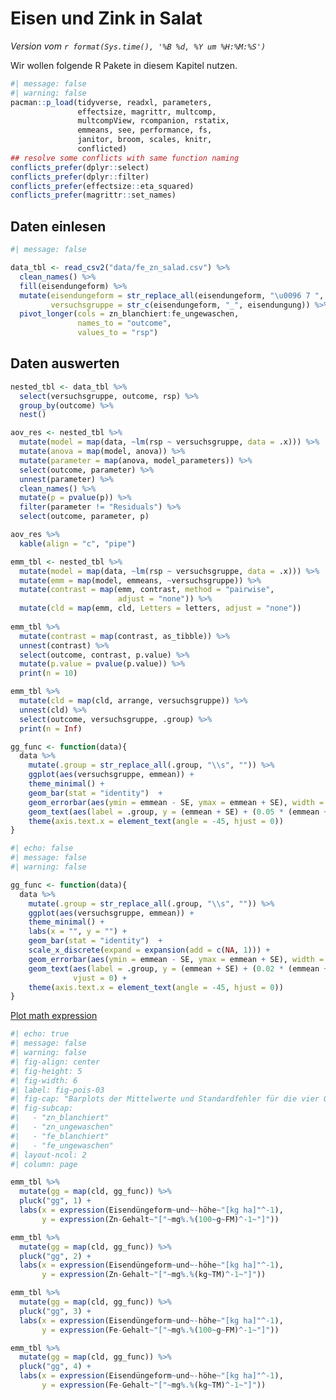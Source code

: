 # Eisen und Zink in Salat  {#sec-app-fe-zn}

*Version vom `r format(Sys.time(), '%B %d, %Y um %H:%M:%S')`*

Wir wollen folgende R Pakete in diesem Kapitel nutzen.

```r
#| message: false
#| warning: false
pacman::p_load(tidyverse, readxl, parameters,
               effectsize, magrittr, multcomp,
               multcompView, rcompanion, rstatix,
               emmeans, see, performance, fs,
               janitor, broom, scales, knitr,
               conflicted)
## resolve some conflicts with same function naming
conflicts_prefer(dplyr::select)
conflicts_prefer(dplyr::filter)
conflicts_prefer(effectsize::eta_squared)
conflicts_prefer(magrittr::set_names)
```


## Daten einlesen

```r
#| message: false

data_tbl <- read_csv2("data/fe_zn_salad.csv") %>% 
  clean_names() %>% 
  fill(eisendungeform) %>% 
  mutate(eisendungeform = str_replace_all(eisendungeform, "\u0096 7 ", ""),
         versuchsgruppe = str_c(eisendungeform, "_", eisendungung)) %>% 
  pivot_longer(cols = zn_blanchiert:fe_ungewaschen,
               names_to = "outcome",
               values_to = "rsp")

```

## Daten auswerten

```r

nested_tbl <- data_tbl %>% 
  select(versuchsgruppe, outcome, rsp) %>% 
  group_by(outcome) %>% 
  nest() 

aov_res <- nested_tbl %>% 
  mutate(model = map(data, ~lm(rsp ~ versuchsgruppe, data = .x))) %>% 
  mutate(anova = map(model, anova)) %>% 
  mutate(parameter = map(anova, model_parameters)) %>% 
  select(outcome, parameter) %>% 
  unnest(parameter) %>% 
  clean_names() %>% 
  mutate(p = pvalue(p)) %>% 
  filter(parameter != "Residuals") %>% 
  select(outcome, parameter, p)

aov_res %>% 
  kable(align = "c", "pipe")

emm_tbl <- nested_tbl %>% 
  mutate(model = map(data, ~lm(rsp ~ versuchsgruppe, data = .x))) %>% 
  mutate(emm = map(model, emmeans, ~versuchsgruppe)) %>% 
  mutate(contrast = map(emm, contrast, method = "pairwise", 
                        adjust = "none")) %>% 
  mutate(cld = map(emm, cld, Letters = letters, adjust = "none"))
  
emm_tbl %>% 
  mutate(contrast = map(contrast, as_tibble)) %>% 
  unnest(contrast) %>% 
  select(outcome, contrast, p.value) %>% 
  mutate(p.value = pvalue(p.value)) %>% 
  print(n = 10)

emm_tbl %>% 
  mutate(cld = map(cld, arrange, versuchsgruppe)) %>% 
  unnest(cld) %>% 
  select(outcome, versuchsgruppe, .group) %>% 
  print(n = Inf)

gg_func <- function(data){
  data %>% 
    mutate(.group = str_replace_all(.group, "\\s", "")) %>% 
    ggplot(aes(versuchsgruppe, emmean)) +
    theme_minimal() +
    geom_bar(stat = "identity")  +
    geom_errorbar(aes(ymin = emmean - SE, ymax = emmean + SE), width = 0.2) +
    geom_text(aes(label = .group, y = (emmean + SE) + (0.05 * (emmean + SE)))) +
    theme(axis.text.x = element_text(angle = -45, hjust = 0))
}

```



```r
#| echo: false
#| message: false
#| warning: false

gg_func <- function(data){
  data %>% 
    mutate(.group = str_replace_all(.group, "\\s", "")) %>% 
    ggplot(aes(versuchsgruppe, emmean)) +
    theme_minimal() +
    labs(x = "", y = "") +
    geom_bar(stat = "identity")  +
    scale_x_discrete(expand = expansion(add = c(NA, 1))) +
    geom_errorbar(aes(ymin = emmean - SE, ymax = emmean + SE), width = 0.2) +
    geom_text(aes(label = .group, y = (emmean + SE) + (0.02 * (emmean + SE))),
              vjust = 0) +
    theme(axis.text.x = element_text(angle = -45, hjust = 0))
}

```

[Plot math expression](https://stat.ethz.ch/R-manual/R-patched/library/grDevices/html/plotmath.html)

```r
#| echo: true
#| message: false
#| warning: false
#| fig-align: center
#| fig-height: 5
#| fig-width: 6
#| label: fig-pois-03
#| fig-cap: "Barplots der Mittelwerte und Standardfehler für die vier Outcomes."
#| fig-subcap: 
#|   - "zn_blanchiert"
#|   - "zn_ungewaschen"
#|   - "fe_blanchiert"
#|   - "fe_ungewaschen"
#| layout-ncol: 2 
#| column: page

emm_tbl %>% 
  mutate(gg = map(cld, gg_func)) %>% 
  pluck("gg", 1) +
  labs(x = expression(Eisendüngeform~und~-höhe~"[kg ha]"^-1),
       y = expression(Zn-Gehalt~"["~mg%.%(100~g~FM)^-1~"]"))

emm_tbl %>% 
  mutate(gg = map(cld, gg_func)) %>% 
  pluck("gg", 2) +
  labs(x = expression(Eisendüngeform~und~-höhe~"[kg ha]"^-1),
       y = expression(Zn-Gehalt~"["~mg%.%(kg~TM)^-1~"]"))

emm_tbl %>% 
  mutate(gg = map(cld, gg_func)) %>% 
  pluck("gg", 3) +
  labs(x = expression(Eisendüngeform~und~-höhe~"[kg ha]"^-1),
       y = expression(Fe-Gehalt~"["~mg%.%(100~g~FM)^-1~"]"))

emm_tbl %>% 
  mutate(gg = map(cld, gg_func)) %>% 
  pluck("gg", 4) +
  labs(x = expression(Eisendüngeform~und~-höhe~"[kg ha]"^-1),
       y = expression(Fe-Gehalt~"["~mg%.%(kg~TM)^-1~"]"))
```

